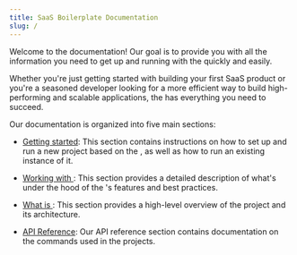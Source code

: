 ```yaml
---
title: SaaS Boilerplate Documentation
slug: /
---
```



Welcome to the <ProjectName/> documentation! Our goal is to provide you with all the information you need to get up and running with the <ProjectName/> quickly and easily.

Whether you're just getting started with building your first SaaS product or you're a seasoned developer looking for a more efficient way to build high-performing and scalable applications, the <ProjectName/> has everything you need to succeed.

Our documentation is organized into five main sections:

- [Getting started](/getting-started): This section contains instructions on how to set up and run a new project based on the <ProjectName/>, as well as how to run an existing instance of it.

- [Working with <ProjectName/>](/working-with-sb): This section provides a detailed description of what's under the hood of the <ProjectName/>'s features and best practices.

- [What is <ProjectName/>](/introduction): This section provides a high-level overview of the <ProjectName/> project and its architecture.

- [API Reference](/api-reference): Our API reference section contains documentation on the commands used in the <ProjectName/> projects.

<DisplayLocalUseInfo>
    <LocalUseInfo />
</DisplayLocalUseInfo>

<DocCardList />